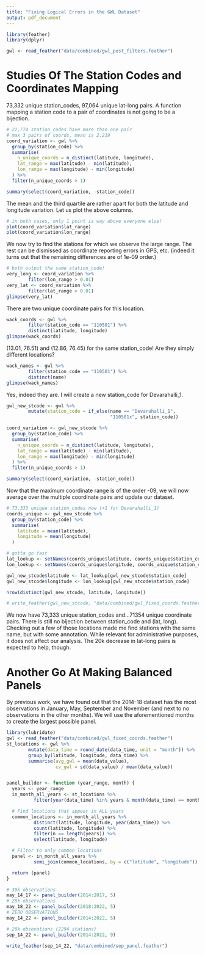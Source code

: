 ```yaml
---
title: "Fixing Logical Errors in the GWL Dataset"
output: pdf_document
---
```

```r
library(feather)
library(dplyr)

gwl <- read_feather("data/combined/gwl_post_filters.feather")
```


# Studies Of The Station Codes and Coordinates Mapping
73,332 unique station_codes, 97,064 unique lat-long pairs. A function mapping a station code to
a pair of coordinates is not going to be a bijection.
```r
# 22,774 station_codes have more than one pair
# max 3 pairs of coords, mean is 2.219
coord_variation <- gwl %>%
  group_by(station_code) %>%
  summarise(
    n_unique_coords = n_distinct(latitude, longitude),
    lat_range = max(latitude) - min(latitude),
    lon_range = max(longitude) - min(longitude)
  ) %>%
  filter(n_unique_coords > 1)

summary(select(coord_variation, -station_code))
```
The mean and the third quartile are rather apart for both the latitude and longitude variation.
Let us plot the above columns.
```r
# in both cases, only 1 point is way above everyone else!
plot(coord_variation$lat_range)
plot(coord_variation$lon_range)
```

We now try to find the stations for which we observe the large range. The rest can be dismissed as
coordinate reporting errors in GPS, etc. (indeed it turns out that the remaining differences are of
1e-09 order.)
```r
# both output the same station_code!
very_long <- coord_variation %>%
        filter(lon_range > 0.01)
very_lat <- coord_variation %>%
        filter(lat_range > 0.01)
glimpse(very_lat)
```

There are two unique coordinate pairs for this location.
```r
wack_coords <- gwl %>%
        filter(station_code == "110501") %>%
        distinct(latitude, longitude)
glimpse(wack_coords)
```

(13.01, 76.51) and (12.86, 76.45) for the same station_code! Are they simply different locations?
```r
wack_names <- gwl %>%
        filter(station_code == "110501") %>%
        distinct(name)
glimpse(wack_names)
```

Yes, indeed they are. I will create a new station_code for Devarahalli_1.
```r
gwl_new_stcode <- gwl %>%
        mutate(station_code = if_else(name == "Devarahalli_1",
                                      "110501x", station_code))

coord_variation <- gwl_new_stcode %>%
  group_by(station_code) %>%
  summarise(
    n_unique_coords = n_distinct(latitude, longitude),
    lat_range = max(latitude) - min(latitude),
    lon_range = max(longitude) - min(longitude)
  ) %>%
  filter(n_unique_coords > 1)

summary(select(coord_variation, -station_code))
```
Now that the maximum coordinate range is of the order -09, we will now average over the multiple coordinate
pairs and update our dataset.
```r
# 73,333 unique station_codes now (+1 for Devarahalli_1)
coords_unique <- gwl_new_stcode %>%
  group_by(station_code) %>%
  summarise(
    latitude = mean(latitude),
    longitude = mean(longitude)
  )

# gotta go fast
lat_lookup <- setNames(coords_unique$latitude, coords_unique$station_code)
lon_lookup <- setNames(coords_unique$longitude, coords_unique$station_code)

gwl_new_stcode$latitude <- lat_lookup[gwl_new_stcode$station_code]
gwl_new_stcode$longitude <- lon_lookup[gwl_new_stcode$station_code]

nrow(distinct(gwl_new_stcode, latitude, longitude))

# write_feather(gwl_new_stcode, "data/combined/gwl_fixed_coords.feather")
```

We now have 73,333 unique station_codes and...71354 unique coordinate pairs.
There is still no bijection between station_code and (lat, long). Checking out a few of those
locations made me find stations with the same name, but with some annotation. While relevant
for administrative purposes, it does not affect our analysis. The 20k decrease in lat-long pairs is
expected to help, though.

# Another Go At Making Balanced Panels
By previous work, we have found out that the 2014-18 dataset has the most observations in
January, May, September and November (and next to no observations in the other months).
We will use the aforementioned months to create the largest possible panel.
```r
library(lubridate)
gwl <- read_feather("data/combined/gwl_fixed_coords.feather")
st_locations <- gwl %>%
        mutate(data_time = round_date(data_time, unit = "month")) %>%
        group_by(latitude, longitude, data_time) %>%
        summarise(avg_gwl = mean(data_value),
                  cv_gwl = sd(data_value) / mean(data_value))


panel_builder <- function (year_range, month) {
  years <- year_range
  in_month_all_years <- st_locations %>%
          filter(year(data_time) %in% years & month(data_time) == month)

  # Find locations that appear in ALL years
  common_locations <- in_month_all_years %>%
          distinct(latitude, longitude, year(data_time)) %>%
          count(latitude, longitude) %>%
          filter(n == length(years)) %>%
          select(latitude, longitude)

  # Filter to only common locations
  panel <- in_month_all_years %>%
          semi_join(common_locations, by = c("latitude", "longitude"))

  return (panel)
}
```

```r
# 30k observations
may_14_17 <- panel_builder(2014:2017, 5)
# 28k observations
may_18_22 <- panel_builder(2018:2022, 5)
# ZERO OBSERVATIONS
may_14_22 <- panel_builder(2014:2022, 5)

# 20k obsevations (2294 stations)
sep_14_22 <- panel_builder(2014:2022, 9)

write_feather(sep_14_22, "data/combined/sep_panel.feather")
```

